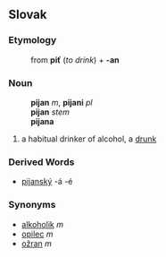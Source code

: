 ==Slovak==
===Etymology===
:from '''piť''' (''to drink'') + '''-an'''
===Noun===
:'''pijan''' ''m'', '''pijani''' ''pl''
:'''pijan''' ''stem''
:'''pijana''' ''{{genpl}}''
:{{decpat}} {{chlap}}
# a habitual drinker of alcohol, a [[drunk]]
===Derived Words===
* [[pijanský]] -á -é
===Synonyms===
* [[alkoholik#Slovak|alkoholik]] ''m''
* [[opilec#Slovak|opilec]] ''m''
* [[ožran]] ''m''